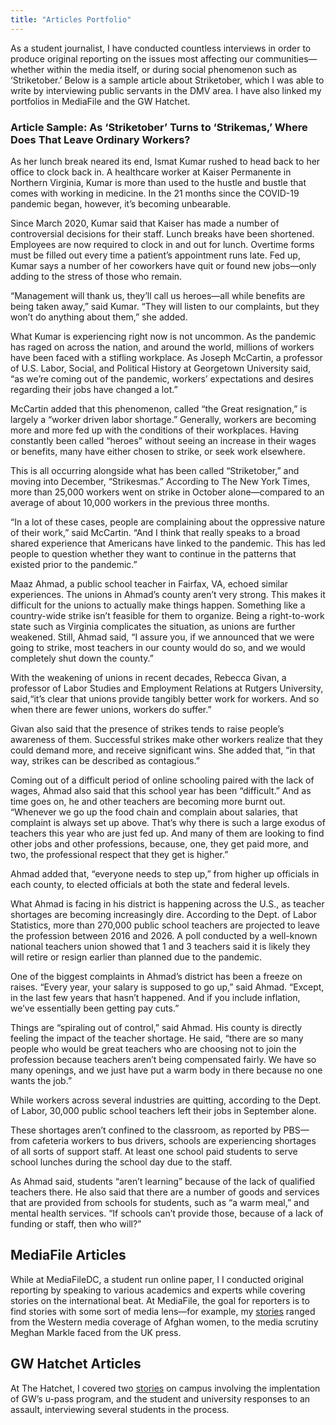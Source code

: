 ```yaml
---
title: "Articles Portfolio"
---
```


As a student journalist, I have conducted countless interviews in order to produce original reporting on the issues most affecting our communities---whether within the media itself, or during social phenomenon such as 'Striketober.' Below is a sample article about Striketober, which I was able to write by interviewing public servants in the DMV area. I have also linked my portfolios in MediaFile and the GW Hatchet.

### Article Sample: As 'Striketober' Turns to 'Strikemas,' Where Does That Leave Ordinary Workers? 

As her lunch break neared its end, Ismat Kumar rushed to head back to her office to clock back in. A healthcare worker at Kaiser Permanente in Northern Virginia, Kumar is more than used to the hustle and bustle that comes with working in medicine. In the 21 months since the COVID-19 pandemic began, however, it's becoming unbearable.

Since March 2020, Kumar said that Kaiser has made a number of controversial decisions for their staff. Lunch breaks have been shortened. Employees are now required to clock in and out for lunch. Overtime forms must be filled out every time a patient's appointment runs late. Fed up, Kumar says a number of her coworkers have quit or found new jobs---only adding to the stress of those who remain.

"Management will thank us, they'll call us heroes---all while benefits are being taken away," said Kumar. "They will listen to our complaints, but they won't do anything about them," she added.

What Kumar is experiencing right now is not uncommon. As the pandemic has raged on across the nation, and around the world, millions of workers have been faced with a stifling workplace. As Joseph McCartin, a professor of U.S. Labor, Social, and Political History at Georgetown University said, "as we're coming out of the pandemic, workers' expectations and desires regarding their jobs have changed a lot."

McCartin added that this phenomenon, called "the Great resignation," is largely a "worker driven labor shortage." Generally, workers are becoming more and more fed up with the conditions of their workplaces. Having constantly been called "heroes" without seeing an increase in their wages or benefits, many have either chosen to strike, or seek work elsewhere.

This is all occurring alongside what has been called "Striketober," and moving into December, "Strikesmas." According to The New York Times, more than 25,000 workers went on strike in October alone---compared to an average of about 10,000 workers in the previous three months.

"In a lot of these cases, people are complaining about the oppressive nature of their work," said McCartin. "And I think that really speaks to a broad shared experience that Americans have linked to the pandemic. This has led people to question whether they want to continue in the patterns that existed prior to the pandemic."

Maaz Ahmad, a public school teacher in Fairfax, VA, echoed similar experiences. The unions in Ahmad's county aren't very strong. This makes it difficult for the unions to actually make things happen. Something like a country-wide strike isn't feasible for them to organize. Being a right-to-work state such as Virginia complicates the situation, as unions are further weakened. Still, Ahmad said, "I assure you, if we announced that we were going to strike, most teachers in our county would do so, and we would completely shut down the county."

With the weakening of unions in recent decades, Rebecca Givan, a professor of Labor Studies and Employment Relations at Rutgers University, said,"it's clear that unions provide tangibly better work for workers. And so when there are fewer unions, workers do suffer."

Givan also said that the presence of strikes tends to raise people's awareness of them. Successful strikes make other workers realize that they could demand more, and receive significant wins. She added that, "in that way, strikes can be described as contagious."

Coming out of a difficult period of online schooling paired with the lack of wages, Ahmad also said that this school year has been "difficult." And as time goes on, he and other teachers are becoming more burnt out. "Whenever we go up the food chain and complain about salaries, that complaint is always set up above. That's why there is such a large exodus of teachers this year who are just fed up. And many of them are looking to find other jobs and other professions, because, one, they get paid more, and two, the professional respect that they get is higher."

Ahmad added that, "everyone needs to step up," from higher up officials in each county, to elected officials at both the state and federal levels.

What Ahmad is facing in his district is happening across the U.S., as teacher shortages are becoming increasingly dire. According to the Dept. of Labor Statistics, more than 270,000 public school teachers are projected to leave the profession between 2016 and 2026. A poll conducted by a well-known national teachers union showed that 1 and 3 teachers said it is likely they will retire or resign earlier than planned due to the pandemic.

One of the biggest complaints in Ahmad's district has been a freeze on raises. "Every year, your salary is supposed to go up," said Ahmad. "Except, in the last few years that hasn't happened. And if you include inflation, we've essentially been getting pay cuts."

Things are "spiraling out of control," said Ahmad. His county is directly feeling the impact of the teacher shortage. He said, "there are so many people who would be great teachers who are choosing not to join the profession because teachers aren't being compensated fairly. We have so many openings, and we just have put a warm body in there because no one wants the job."

While workers across several industries are quitting, according to the Dept. of Labor, 30,000 public school teachers left their jobs in September alone.

These shortages aren't confined to the classroom, as reported by PBS---from cafeteria workers to bus drivers, schools are experiencing shortages of all sorts of support staff. At least one school paid students to serve school lunches during the school day due to the staff.

As Ahmad said, students "aren't learning" because of the lack of qualified teachers there. He also said that there are a number of goods and services that are provided from schools for students, such as "a warm meal," and mental health services. "If schools can't provide those, because of a lack of funding or staff, then who will?"

## MediaFile Articles

While at MediaFileDC, a student run online paper, I I conducted original reporting by speaking to various academics and experts while covering stories on the international beat. At MediaFile, the goal for reporters is to find stories with some sort of media lens---for example, my [stories](https://www.mediafiledc.com/author/sfarooqi/) ranged from the Western media coverage of Afghan women, to the media scrutiny Meghan Markle faced from the UK press.

## GW Hatchet Articles

At The Hatchet, I covered two [stories](https://www.gwhatchet.com/author/samiha-farooqi/) on campus involving the implentation of GW's u-pass program, and the student and university responses to an assault, interviewing several students in the process.
